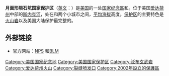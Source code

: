 <!--[[File:Craters_of_the_Moon_National_Monument-2000px.jpeg|thumb]]-->
'''月面形陨石坑国家保护区'''（[[英文|英文]]：{{lang|en|Craters of the Moon National Monument and Preserve}}）是[[美国|美国]]的一处[[美国国家纪念區|国家纪念區]]和{{link-en|美国国家保护区|national preserve|国家保护区}}。位于美国[[爱达荷州|爱达荷州]]中部的[[斯内克河|斯内克河]]{{link-en|斯内克河平原|Snake River Plain|平原}}，处在{{link-en|阿科 (爱达荷州)|Arco, Idaho|阿科}}和{{link-en|凯里 (爱达荷州)|Carey, Idaho|凯里}}两个小城市之间，[[平均海拔|平均海拔]]高度{{convert|5900|ft|m}}。[[保护区|保护区]]的主要特色是[[火山岩|火山岩]]以及美国大陆保护最完整的{{link-en|泛布玄武岩|flood basalt}}。

== 外部链接 ==
{{Commons|Craters of the Moon National Monument|月球撞击坑国家纪念地和保护区}}
* 官方网站：[http://www.nps.gov/crmo/ NPS] {{Wayback|url=http://www.nps.gov/crmo/ |date=20101010165416 }}和[http://www.blm.gov/id/st/en/fo/shoshone/special_areas/Craters.html BLM] {{Wayback|url=http://www.blm.gov/id/st/en/fo/shoshone/special_areas/Craters.html |date=20090201012722 }}

{{Authority control}}
[[Category:美国国家纪念地|Category:美国国家纪念地]]
[[Category:美国国家保护区|Category:美国国家保护区]]
[[Category:泛布玄武岩|Category:泛布玄武岩]]
[[Category:爱达荷州火山|Category:爱达荷州火山]]
[[Category:裂缝喷发口|Category:裂缝喷发口]]
[[Category:2002年設立的保護區|Category:2002年設立的保護區]]

{{美国地理小作品}}